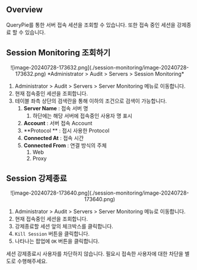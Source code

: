 
## Overview

QueryPie를 통한 서버 접속 세션을 조회할 수 있습니다. 또한 접속 중인 세션을 강제종료 할 수 있습니다.

## Session Monitoring 조회하기

<p align="center">
![image-20240728-173632.png](./session-monitoring/image-20240728-173632.png)
*Administrator &gt; Audit &gt; Servers &gt; Session Monitoring*
</p>

1. Administrator &gt; Audit &gt; Servers &gt; Server Monitoring 메뉴로 이동합니다.
2. 현재 접속중인 세션을 조회합니다.
3. 테이블 좌측 상단의 검색란을 통해 이하의 조건으로 검색이 가능합니다.
    1.  **Server Name**  : 접속 서버 명
        1. 하단에는 해당 서버에 접속중인 사용자 명 표시
    2.  **Account**  : 서버 접속 Account
    3.  **Protocol ** : 접시 사용한 Protocol
    4.  **Connected At**  : 접속 시간
    5.  **Connected From**  : 연결 방식의 주체
        1. Web
        2. Proxy



## Session 강제종료

<p align="center">
![image-20240728-173640.png](./session-monitoring/image-20240728-173640.png)
</p>

1. Administrator &gt; Audit &gt; Servers &gt; Server Monitoring 메뉴로 이동합니다.
2. 현재 접속중인 세션을 조회합니다.
3. 강제종료할 세션 앞의 체크박스를 클릭합니다.
4. `Kill Session` 버튼을 클릭합니다.
5. 나타나는 팝업에 `OK` 버튼을 클릭합니다.

<Callout type="info">
세션 강제종료시 사용자를 차단하지 않습니다. 필요시 접속한 사용자에 대한 차단을 별도로 수행해주세요.
</Callout>

